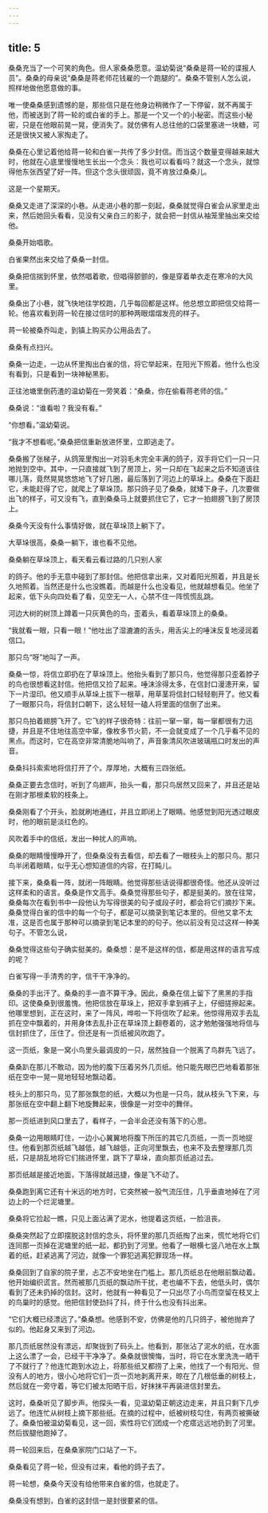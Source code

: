 ```yaml
---
---
---
```

title: 5
---



桑桑充当了一个可笑的角色。但人家桑桑愿意。温幼菊说“桑桑是蒋一轮的谍报人员”。桑桑的母亲说“桑桑是蒋老师花钱雇的一个跑腿的”。桑桑不管别人怎么说，照样地做他愿意做的事。

唯一使桑桑感到遗憾的是，那些信只是在他身边稍微作了一下停留，就不再属于他，而被送到了蒋一轮的或白雀的手上。那是一个又一个的小秘密。而这些小秘密，只是在他眼前晃一晃，便消失了。就仿佛有人总往他的口袋里塞进一块糖，可还是很快又被人家掏走了。

桑桑在心里记着他给蒋一轮和白雀一共传了多少封信。而当这个数量变得越来越大时，他就在心底里慢慢地生长出一个念头：我也可以看看吗？就这一个念头，就惊得他东张西望了好一阵。但这个念头很顽固，竟不肯放过桑桑儿。

这是一个星期天。

桑桑又走进了深深的小巷。从走进小巷的那一刻起，桑桑就觉得白雀会从家里走出来，然后她回头看看，见没有父亲白三的影子，就会把一封信从袖笼里抽出来交给他。

桑桑开始唱歌。

白雀果然出来交给了桑桑一封信。

桑桑把信揣到怀里，依然唱着歌，但唱得颤颤的，像是穿着单衣走在寒冷的大风里。

桑桑出了小巷，就飞快地往学校跑，几乎每回都是这样。他总想立即把信交给蒋一轮。他喜欢看到蒋一轮在接过信时的那种两眼熠熠发亮的样子。

蒋一轮被桑乔叫走，到镇上购买办公用品去了。

桑桑有点扫兴。

桑桑一边走，一边从怀里掏出白雀的信，将它举起来，在阳光下照着。他什么也没有看到，只是看到一块神秘黑影。

正往池塘里倒药渣的温幼菊在一旁笑着：“桑桑，你在偷看蒋老师的信。”

桑桑说：“谁看啦？我没有看。”

“你想看。”温幼菊说。

“我才不想看呢。”桑桑把信重新放进怀里，立即逃走了。

桑桑搬了张梯子，从鸽笼里掏出一对羽毛未完全丰满的鸽子，双手将它们一只一只地抛到空中。其中，一只直接就飞到了房顶上，另一只却在飞起来之后不知道该往哪儿落，竟然晃晃悠悠地飞了好几圈，最后落到了河边上的草垛上。桑桑在下面赶它，未能赶得了它，就爬上了草垛顶。那只鸽子见了桑桑，就矮下身子，几次要做出飞的样子，可又没有飞，直到桑桑马上就要抓住它了，它才一拍翅膀飞到了房顶上。

桑桑今天没有什么事情好做，就在草垛顶上躺下了。

大草垛很高，桑桑一躺下，谁也看不见他。

桑桑躺在草垛顶上，看天看云看过路的几只别人家

的鸽子。他的手无意中碰到了那封信。他把信拿出来，又对着阳光照着，并且是长久地照着。当然还是什么也没瞧着。而越是什么也没看见，他就越想看见。他坐了起来，低下头向四处看了看，见空无一人，心禁不住一阵慌慌乱跳。

河边大树的树顶上蹲着一只灰黄色的鸟，歪着头，看着草垛顶上的桑桑。

“我就看一眼，只看一眼！”他吐出了湿漉漉的舌头，用舌尖上的唾沫反复地浸润着信口。

那只鸟“呀”地叫了一声。

桑桑一惊，将信立即扔在了草垛顶上。他抬头看到了那只鸟，他觉得那只歪着脖子的鸟也很想看这封信。他把信又捡了起来。唾沫涂得太多，在信封口漫漶开来，留下一片湿印。他又顺手从草垛上拔下一根草，用草茎将信封口轻轻剔开了。他又看了一眼那只鸟，将信封口朝下，这么轻轻一磕人将里面的信倒了出来。

那只鸟拍着翅膀飞开了。它飞的样子很奇特：往前一窜一窜，每一窜都很有力迅捷，并且是不住地往高空中窜，像枚多节火箭，不一会就变成了一个几乎看不见的黑点。而这时，它在高空非常清脆地叫响了，声音象清风吹进玻璃瓶口时发出的声音。

桑桑抖抖索索地将信打开了个。厚厚地，大概有三四张纸。

桑桑正要去念信时，听到了鸟翅声，抬头一看，那只鸟居然又回来了，并且还是站在刚才那根柔软的枝条上。

桑桑刚看了个开头，脸就刷地通红，并且立即闭上了眼睛。他感觉到阳光透过眼皮时，他的眼前是淡红色的。

风吹着手中的信纸，发出一种扰人的声响。

桑桑的眼睛慢慢睁开了，但桑桑没有去看信，却去看了一眼枝头上的那只鸟。那只鸟半闭着眼睛，似乎无心想知道信的内容，在打盹儿。

接下来，桑桑看一阵，就闭一阵眼睛。他觉得那些话说得都很奇怪。他还从没听过这样柔和的语言。桑桑是作文高手。桑桑觉得那些句子，都是挺美的。放在往常，桑桑每次在看到书中一段他认为写得很美的句子或段子时，都会将它们摘抄下来。桑桑觉得白雀的信中的每一个句子，都是可以摘录到笔记本里的。但他又拿不太准，这是否也属于那种可以摘录到笔记本里的的句子。他以前没有见过这样一种美句子。不管怎么说，

桑桑觉得这些句子确实挺美的。桑桑想：是不是这样的信，都是用这样的语言写成的呢？

白雀写得一手清秀的字，信干干净净的。

桑桑的手出汗了。桑桑的手一直不算干净。因此，桑桑在信上留下了黑黑的手指印。这使桑桑到很羞愧。他把信放在草垛上，把双手拿到裤子上，仔细搓擦起来。他哪里想到，正在这时，来了一阵风，哗啦一下将信吹了起来。他惊得用双手去乱抓在空中飘着的，并用身体去乱扑正在草垛顶上翻卷着的，这才勉勉强强地将信与信封抓住了，压住了。但还是有一页纸被风吹跑了。

这一页纸，象是一窝小鸟里头最调皮的一只，居然独自一个脱离了鸟群先飞远了。

桑桑趴在那儿不敢动，因为他的腹下压着另外几页纸。他只能先眼巴巴地看着那张纸在空中一晃一晃地轻轻地飘动着。

枝头上的那只鸟，见了那张飘忽的纸，大概以为也是一只鸟，就从枝头飞下来，与那张纸在空中翻上翻下地旋舞起来，很像是一对空中的舞伴。

那一页纸进到风口里去了，看样子，一会半会还没有落下的心思。

桑桑一边用眼睛盯住，一边小心翼翼地将腹下所压的其它几页纸，一页一页地捉住。他看到那页纸越飞越低，越飞越低，正向河里飘去，也来不及去整理那几页纸，只是胡乱地将它们揣进怀里，跳下了草垛，直向那页纸追过去。

那页纸越是接近地面，下落得就越迅捷，像是飞不动了。

桑桑跑到离它还有十米远的地方时，它突然被一股气流压住，几乎垂直地掉在了河边上的一个烂泥塘里。

桑桑将它捡起一瞧，只见上面沾满了泥水，他提着这页纸，一脸沮丧。

桑桑突然起了立即摆脱这封信的念头，将怀里的那几页纸掏了出来，慌忙地将它们连同那一页掉在泥塘里的纸一起，都扔到了河里。他看了一眼横七竖八地在水上飘着的纸，赶紧逃离了河边，就像一个罪犯逃离犯罪现场一样。

桑桑回到了自家的院子里，忐忑不安地坐在门槛上。那几页纸总在他眼前飘动着。他开始编织谎言。然而被那几页纸的飘动所干扰，老也编不下去，他低头时，偶尔看到了还未扔掉的信封。这时，他就有一种看见了一只出尽了小鸟而空留在枝叉上的鸟巢时的感觉。他把信封使劲抖了抖，终于什么也没有抖出来。

“它们大概已经漂远了。”桑桑想。他感到不安，仿佛是他的几只鸽子，被他抛弃了似的。他起身又来到了河边。

那几页纸居然没有漂远，却聚拢到了码头上。他看到，那张沾了泥水的纸，在水面上这么漂了一会，已经干干净净了。桑桑就很懊悔，当时，将它在水里洗洗一晒干了不就行了？他连忙跑到水边上，将那些纸又都捞了上来，他找了一个有阳光、但没有人的地方，很小心地将它们一页一页地剥离开来，晾在了几根低垂的树枝上，然后就在一旁守着，等它们被太阳晒干后，好抹抹平再装进信封里去。

这时，桑桑听见了脚步声。他探头一看，见温幼菊正朝这边走来，并且只剩下几步远了。他连忙从树枝上摘下那些纸。在摘的过程中，纸被树枝勾住，有两页被撕破了。桑桑怕被温幼菊看见，这一回，索性将它们团成一个疙瘩远远地扔到了河里。然后拔腿他跑掉了。

蒋一轮回来后，在桑桑家院门口站了一下。

桑桑看见了蒋一轮，但没有过来，看他的鸽子去了。

蒋一轮想，桑桑今天没有给他带来白雀的信，也就走了。

桑桑没有想到，白雀的这封信一是封很要紧的信。